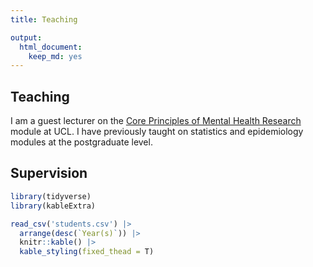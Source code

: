 ```yaml
---
title: Teaching

output:
  html_document:
    keep_md: yes
---
```

## Teaching
I am a guest lecturer on the [Core Principles of Mental Health Research](https://www.ucl.ac.uk/module-catalogue/modules/core-principles-of-mental-health-research-PSBS0002) module at UCL. I have previously taught on statistics and epidemiology modules at the postgraduate level. 

## Supervision
```r
library(tidyverse)
library(kableExtra)

read_csv('students.csv') |> 
  arrange(desc(`Year(s)`)) |> 
  knitr::kable() |> 
  kable_styling(fixed_thead = T)
```
